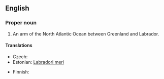 ==English==

===Proper noun===
{{en-proper noun}}

# An arm of the North Atlantic Ocean between Greenland and Labrador.

====Translations====
{{trans-top|arm of the Atlantic}}
* Czech: {{t-|cs|Labradorské moře|n}}
* Estonian: [[Labradori meri]]
{{trans-mid}}
* Finnish: {{t-|fi|Labradorinmeri}}
{{trans-bottom}}